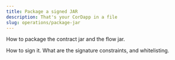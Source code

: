 ```yaml
---
title: Package a signed JAR
description: That's your CorDapp in a file
slug: operations/package-jar
---
```


How to package the contract jar and the flow jar.

How to sign it. What are the signature constraints, and whitelisting.
